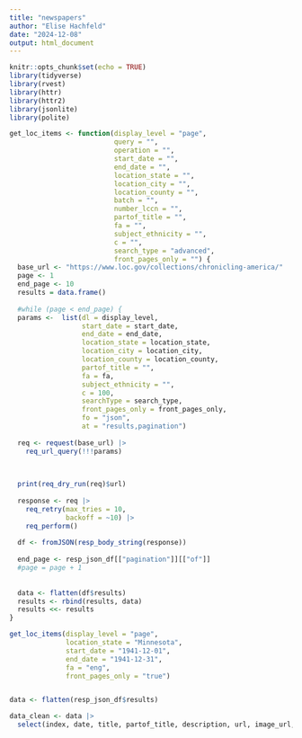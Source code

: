 ```yaml
---
title: "newspapers"
author: "Elise Hachfeld"
date: "2024-12-08"
output: html_document
---
```


```r
knitr::opts_chunk$set(echo = TRUE)
library(tidyverse)
library(rvest)
library(httr)
library(httr2)
library(jsonlite)
library(polite)
```

```r

get_loc_items <- function(display_level = "page",
                          query = "",
                          operation = "",
                          start_date = "",
                          end_date = "",
                          location_state = "",
                          location_city = "",
                          location_county = "",
                          batch = "",
                          number_lccn = "",
                          partof_title = "",
                          fa = "",
                          subject_ethnicity = "",
                          c = "",
                          search_type = "advanced",
                          front_pages_only = "") {
  base_url <- "https://www.loc.gov/collections/chronicling-america/"
  page <- 1
  end_page <- 10
  results = data.frame()
  
  #while (page < end_page) {
  params <-  list(dl = display_level,
                  start_date = start_date,
                  end_date = end_date,
                  location_state = location_state,
                  location_city = location_city,
                  location_county = location_county,
                  partof_title = "",
                  fa = fa,
                  subject_ethnicity = "",
                  c = 100,
                  searchType = search_type,
                  front_pages_only = front_pages_only,
                  fo = "json",
                  at = "results,pagination")
  
  req <- request(base_url) |>
    req_url_query(!!!params)
    

  
  print(req_dry_run(req)$url)
  
  response <- req |> 
    req_retry(max_tries = 10,
              backoff = ~10) |>
    req_perform()
  
  df <- fromJSON(resp_body_string(response))
  
  end_page <- resp_json_df[["pagination"]][["of"]]
  #page = page + 1
  
  
  data <- flatten(df$results)
  results <- rbind(results, data)
  results <<- results
}

get_loc_items(display_level = "page",
              location_state = "Minnesota",
              start_date = "1941-12-01",
              end_date = "1941-12-31",
              fa = "eng",
              front_pages_only = "true")


data <- flatten(resp_json_df$results)

data_clean <- data |>
  select(index, date, title, partof_title, description, url, image_url, language, location_country, location_state, location_county, location_city, contributor, number_page, publication_frequency)

```



